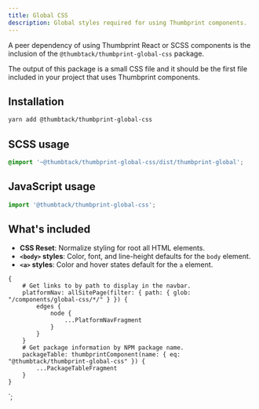 ```yaml
---
title: Global CSS
description: Global styles required for using Thumbprint components.
---
```



<ComponentHeader data={props.data} />

A peer dependency of using Thumbprint React or SCSS components is the inclusion of the `@thumbtack/thumbprint-global-css` package.

The output of this package is a small CSS file and it should be the first file included in your project that uses Thumbprint components.

## Installation

```bash
yarn add @thumbtack/thumbprint-global-css
```

## SCSS usage

```scss
@import '~@thumbtack/thumbprint-global-css/dist/thumbprint-global';
```

## JavaScript usage

```js
import '@thumbtack/thumbprint-global-css';
```

## What's included

-   **CSS Reset**: Normalize styling for root all HTML elements.
-   **`<body>` styles**: Color, font, and line-height defaults for the `body` element.
-   **`<a>` styles**: Color and hover states default for the `a` element.

<ComponentFooter data={props.data} />

    {
        # Get links to by path to display in the navbar.
        platformNav: allSitePage(filter: { path: { glob: "/components/global-css/*/" } }) {
            edges {
                node {
                    ...PlatformNavFragment
                }
            }
        }
        # Get package information by NPM package name.
        packageTable: thumbprintComponent(name: { eq: "@thumbtack/thumbprint-global-css" }) {
            ...PackageTableFragment
        }
    }
`;
